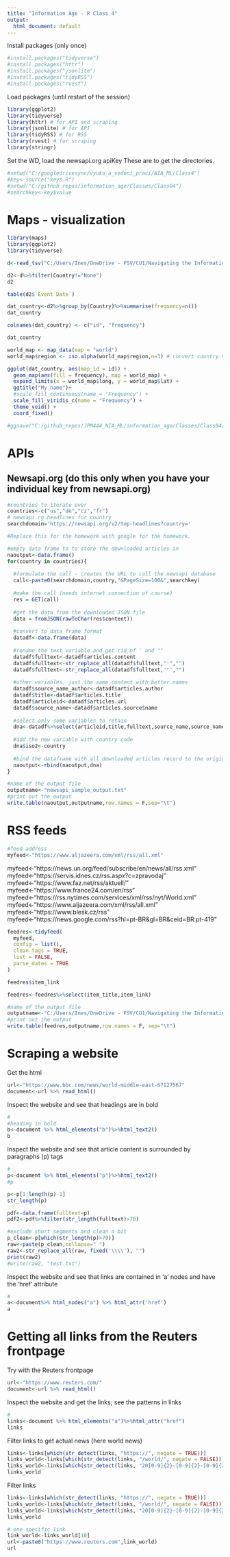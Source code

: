 ---
title: "Information Age - R Class 4"
output:
  html_document: default
---


Install packages (only once)
```{r}
#install.packages("tidyverse")
#install.packages("httr")
#install.packages("jsonlite")
#install.packages("tidyRSS")
#install.packages("rvest")
```


Load packages (until restart of the session)
```{r message=FALSE, warning=FALSE}
library(ggplot2)
library(tidyverse)
library(httr) # for API and scraping
library(jsonlite) # for API
library(tidyRSS) # for RSS
library(rvest) # for scraping
library(stringr)
```


Set the WD, load the newsapi.org apiKey
These are to get the directories. 
```{r}
#setwd("C:/googledrivesync/vyuka_a_vedeni_praci/NIA_ML/Class4")
#key<-source("keys.R")
#setwd("C:/github_repos/information_age/Classes/Class04")
#searchkey<-key$value
```



# Maps - visualization

```{r}
library(maps)
library(ggplot2)
library(tidyverse)
```



```{r}
d<-read_tsv("C:/Users/Ines/OneDrive - FSV/CU1/Navigating the Information Age/Navigating-the-Information-Age/Information age class 4 scripts and data-20231023/Data/ngecEvents.20231002133358.Release642.DV.txt")
```


```{r}
d2<-d%>%filter(Country!="None")
d2
```


```{r}
table(d2$`Event Date`)
```


```{r}
dat_country<-d2%>%group_by(Country)%>%summarise(frequency=n())
dat_country
```


```{r}
colnames(dat_country) <- c("id", "frequency")
```

```{r}
dat_country
```


```{r}
world_map <- map_data(map = "world")
world_map$region <- iso.alpha(world_map$region,n=3) # convert country name to ISO code

ggplot(dat_country, aes(map_id = id)) +
  geom_map(aes(fill = frequency), map = world_map) +
  expand_limits(x = world_map$long, y = world_map$lat) +
  ggtitle("My name")+
  #scale_fill_continuous(name = "Frequency") +
  scale_fill_viridis_c(name = "Frequency") +
  theme_void() +
  coord_fixed()

```

```{r}
#ggsave("C:/github_repos/JPM444_NIA_ML/information_age/Classes/Class04/Visuals/polecat_event_intensity_230925_231001.png")

```



# APIs


## Newsapi.org (do this only when you have your individual key from newsapi.org)
```{r}
#countries to iterate over
countries<-c("us","de","cz","fr")
# newsapi.rg headlines for country
searchdomain='https://newsapi.org/v2/top-headlines?country='

#Replace this for the homework with google for the homework. 
```


```{r}
#empty data frame to to store the downloaded articles in
naoutput<-data.frame()
for(country in countries){
  
  #formulate the call - creates the URL to call the newsapi database
  call<-paste0(searchdomain,country,"&PageSize=100&",searchkey)
  
  #make the call (needs internet connection of course)
  res = GET(call)
  
  #get the data from the downloaded JSON file
  data = fromJSON(rawToChar(res$content))
  
  #convert to data frame format
  datadf<-data.frame(data)
  
  #rename the text variable and get rid of ' and ""
  datadf$fulltext<-datadf$articles.content
  datadf$fulltext<-str_replace_all(datadf$fulltext,"'","")
  datadf$fulltext<-str_replace_all(datadf$fulltext,'"',"")
  
  #other variables, just the same content with better names
  datadf$source_name_author<-datadf$articles.author
  datadf$title<-datadf$articles.title
  datadf$articleid<-datadf$articles.url
  datadf$source_name<-datadf$articles.source$name
  
  #select only some variables to retain
  dna<-datadf%>%select(articleid,title,fulltext,source_name,source_name_author,)
  
  #add the new variable with country code
  dna$iso2<-country
  
  #bind the dataframe with all downloaded articles record to the originally empty dataframe (it wil grow with each country)
  naoutput<-rbind(naoutput,dna)
}
```


```{r}
#name of the output file
outputname<-"newsapi_sample_output.txt"
#print out the output
write.table(naoutput,outputname,row.names = F,sep="\t")
```

  
  
# RSS feeds

```{r}
#feed address
myfeed<-"https://www.aljazeera.com/xml/rss/all.xml"
```

myfeed<-"https://news.un.org/feed/subscribe/en/news/all/rss.xml"
myfeed<-"https://servis.idnes.cz/rss.aspx?c=zpravodaj"
myfeed<-"https://www.faz.net/rss/aktuell/" 
myfeed<-"https://www.france24.com/en/rss"
myfeed<-"https://rss.nytimes.com/services/xml/rss/nyt/World.xml"
myfeed<-"https://www.aljazeera.com/xml/rss/all.xml"
myfeed<-"https://www.blesk.cz/rss"
myfeed<-"https://news.google.com/rss?hl=pt-BR&gl=BR&ceid=BR:pt-419"


```{r}
feedres<-tidyfeed(
  myfeed,
  config = list(),
  clean_tags = TRUE,
  list = FALSE,
  parse_dates = TRUE
)
```

```{r}
feedres$item_link
```

```{r}
feedres<-feedres%>%select(item_title,item_link)
```



```{r}
#name of the output file
outputname<-"C:/Users/Ines/OneDrive - FSV/CU1/Navigating the Information Age/Information age class 4 scripts and data-20231023/Data/rssfeed_AJ.txt"
#print out the output
write.table(feedres,outputname,row.names = F, sep="\t")
```



# Scraping a website

Get the html
```{r}
url<-"https://www.bbc.com/news/world-middle-east-67127567"
document<-url %>% read_html()
```


Inspect the website and see that headings are in bold
```{r}
#
#heading in bold
b<-document %>% html_elements("b")%>%html_text2()
b
```

Inspect the website and see that article content is surrounded by paragraphs (p) tags
```{r}
#
p<-document %>% html_elements("p")%>%html_text2()
#p
```


```{r}
p<-p[1:length(p)-1]
str_length(p)
```

```{r}
pdf<-data.frame(fulltext=p)
pdf2<-pdf%>%filter(str_length(fulltext)>70)
```

```{r}
#exclude short segments and clean a bit
p_clean<-p[which(str_length(p)>70)]
raw<-paste(p_clean,collapse=" ")
raw2<-str_replace_all(raw, fixed('\\\\'), "")
print(raw2)
#write(raw2, "test.txt")
```


Inspect the website and see that links are contained in 'a' nodes and have the 'href' attribute
```{r}
#
a<-document%>% html_nodes("a") %>% html_attr('href')
a
```

# Getting all links from the Reuters frontpage

Try with the Reuters frontpage
```{r}
url<-"https://www.reuters.com/"
document<-url %>% read_html()
```


Inspect the website and get the links; see the patterns in links
```{r}
#
links<-document %>% html_elements("a")%>%html_attr("href")
links
```


Filter links to get actual news (here world news)
```{r}
links<-links[which(str_detect(links, "https://", negate = TRUE))]
links_world<-links[which(str_detect(links, "/world/", negate = FALSE))]
links_world<-links[which(str_detect(links, "20[0-9]{2}-[0-9]{2}-[0-9]{2}/", negate = FALSE))]
links_world
```

Filter links
```{r}
links<-links[which(str_detect(links, "https://", negate = TRUE))]
links_world<-links[which(str_detect(links, "/world/", negate = FALSE))]
links_world<-links[which(str_detect(links, "20[0-9]{2}-[0-9]{2}-[0-9]{2}/", negate = FALSE))]
links_world
```


```{r}
# one specific link
link_world<-links_world[10]
url<-paste0("https://www.reuters.com",link_world)
url
```





